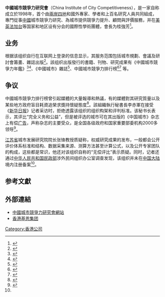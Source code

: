 {{multiple issues|
{{advert|time=2014-01-29T12:52:03+00:00}}
{{copyedit|time=2014-01-29T12:52:03+00:00}}
{{inappropriate tone|time=2018-10-27T03:10:04+00:00}}
{{review|time=2018-10-27T03:10:04+00:00}}
}}
'''中國城市競爭力研究會'''（China Institute of City Competitiveness），是一家自称成立於1998年，首个由[[兩岸四地|兩岸四地]]和國外專家、學者和上百名研究人員共同組成，專門從事[[中國|中國]]城市競爭力研究、為城市提供競爭力提升、顧問與評價服務，并在[[美国|美]][[英国|英]][[法国|法]][[加拿大|加]][[臺灣|台]]等国家和地区设有分会的國際性學術團體，會長为桂強芳<ref>{{Cite web |url=http://www.wasa-china.com/yjh/about.asp |title=研究会简介 |accessdate=2016-08-10 |archive-date=2016-08-20 |archive-url=https://web.archive.org/web/20160820100216/http://www.wasa-china.com/yjh/about.asp |dead-url=no }}</ref>。

== 业务 ==
根据该组织自行在互联网上登录的信息显示，其服务范围包括城市規劃、會議及研討會籌畫、雜誌出版<ref>{{Cite web |url=http://www.hktdc.com/sourcing/hk_company_directory.htm?companyid=1X04OOLF&locale=zh_TW |title=中國城市競爭力研究會有限公司 - 香港 |accessdate=2013-10-26 |archive-date=2013-10-29 |archive-url=https://web.archive.org/web/20131029185700/http://www.hktdc.com/sourcing/hk_company_directory.htm?companyid=1X04OOLF&locale=zh_TW |dead-url=no }}</ref>。該组织出版發行的書籍、刊物、研究成果有《中國城市競爭力年鑑》<ref>{{Cite web |url=http://book.kongfz.com/19274/177394376/ |title=中國城市競爭力年鑑 - 網上書店 |access-date=2013-10-26 |archive-url=https://web.archive.org/web/20160820094619/http://book.kongfz.com/19274/177394376/ |archive-date=2016-08-20 |dead-url=yes }}</ref><ref>{{Cite web |url=http://thehousenews.com/politics/%E7%AB%B6%E7%88%AD%E5%8A%9B%E7%A0%94%E7%A9%B6%E6%9C%83%E5%86%8D%E6%83%B9%E8%B3%AA%E7%96%91-%E5%87%BA%E7%89%88%E7%A4%BE%E6%B1%BA%E5%81%9C%E5%88%8A%E8%88%88%E8%A8%9F/ |title=中國城市競爭力年鑑 - 天窗出版社 |accessdate=2013-10-26 |archive-date=2013-09-26 |archive-url=https://web.archive.org/web/20130926225019/http://thehousenews.com/politics/%E7%AB%B6%E7%88%AD%E5%8A%9B%E7%A0%94%E7%A9%B6%E6%9C%83%E5%86%8D%E6%83%B9%E8%B3%AA%E7%96%91-%E5%87%BA%E7%89%88%E7%A4%BE%E6%B1%BA%E5%81%9C%E5%88%8A%E8%88%88%E8%A8%9F/ |dead-url=no }}</ref>、《中國城市》雜誌<ref>{{Cite web |url=http://www.c-china.cn/NewsView.aspx?NewsID=7 |title=《中國城市》雜誌官方網站 |accessdate=2013-10-26 |archive-date=2013-10-29 |archive-url=https://web.archive.org/web/20131029191409/http://www.c-china.cn/NewsView.aspx?NewsID=7 |dead-url=no }}</ref>、中國城市競爭力排行榜<ref>{{Cite web |url=http://www.elivecity.cn/html/yijukuaixun/yijuxinwen/460.html |title=中國城市排行榜分類 |accessdate=2013-10-26 |archive-date=2013-10-29 |archive-url=https://web.archive.org/web/20131029190217/http://www.elivecity.cn/html/yijukuaixun/yijuxinwen/460.html |dead-url=no }}</ref><ref>{{Cite web |url=http://bbs.tianya.cn/post-free-2938791-1.shtml |title=中國城市排名獎項及其研究機構 |accessdate=2013-10-26 |archive-date=2013-10-29 |archive-url=https://web.archive.org/web/20131029193220/http://bbs.tianya.cn/post-free-2938791-1.shtml |dead-url=no }}</ref> 等。

== 争议 ==
中國城市競爭力排行榜曾引起媒體的大量報導和熱議，有的媒體對其研究質量以及某些地方政府盲目耗資追榮求獎持懷疑態度<ref>{{Cite web |url=http://www.chinese.rfi.fr/%E4%B8%AD%E5%9B%BD/20130904-%E6%89%80%E8%B0%93%E2%80%9C%E4%B8%AD%E5%9B%BD%E5%9F%8E%E5%B8%82%E7%AB%9E%E4%BA%89%E5%8A%9B%E6%8E%92%E5%90%8D%E2%80%9D%E5%8F%AF%E4%BF%A1%E5%BA%A6%E5%AD%98%E7%96%91 |title=中國城市競爭力排行榜評議 |accessdate=2013-11-06 |archive-date=2013-10-04 |archive-url=https://web.archive.org/web/20131004233502/http://www.chinese.rfi.fr/%E4%B8%AD%E5%9B%BD/20130904-%E6%89%80%E8%B0%93%E2%80%9C%E4%B8%AD%E5%9B%BD%E5%9F%8E%E5%B8%82%E7%AB%9E%E4%BA%89%E5%8A%9B%E6%8E%92%E5%90%8D%E2%80%9D%E5%8F%AF%E4%BF%A1%E5%BA%A6%E5%AD%98%E7%96%91 |dead-url=no }}</ref>。該組織執行秘書長李赤軍在接受《[[新华日报|新华日报]]》记者采访时，拒绝透露该组织的组织构架和评判标准。该秘书长表示，其评比“完全义务和公益”，但是被评选的城市可在其出版的《中国城市》杂志上有偿[[廣告|广告]]，声称杂志的主要受众，是全国各级政府和国家重要部委机构2000多领导<ref name=news>{{cite news|author1=林培|title=这奖那奖，评比者都是何方神仙|url=http://xh.xhby.net/mp2/html/2011-08/11/content_409173.htm|agency=新华日报|deadurl=yes|archiveurl=https://web.archive.org/web/20140113041658/http://xh.xhby.net/mp2/html/2011-08/11/content_409173.htm|archivedate=2014年1月13日|df=|accessdate=2013年11月6日}}</ref>。

[[江苏省|江苏省]]城市发展研究院院长张锋教授质疑称，权威研究成果的发布，一般都会公开评价体系标准和结构、数据采集来源、测算方法甚至计算公式，以及公开专家团队的构成，这些都是常识，他还对该组织自称的“无偿评比”表示质疑。同时，记者还通过[[中华人民共和国民政部|中华人民共和国民政部]]涉外民间组织办公室调查发现，该组织并未在[[中国大陆|中国大陆]]境内注册备案<ref name=news/>。

== 参考文獻 ==
{{Reflist}}

== 外部連結 ==
* [https://web.archive.org/web/20131029190538/http://www.china-citynet.com/yjh/about.asp?id=4 中國城市競爭力研究會網站]
* [http://www.wasa-china.com/gn/index.asp 香港基恩集团]{{Wayback|url=http://www.wasa-china.com/gn/index.asp |date=20140811030523 }}

[[Category:香港公司|Category:香港公司]]